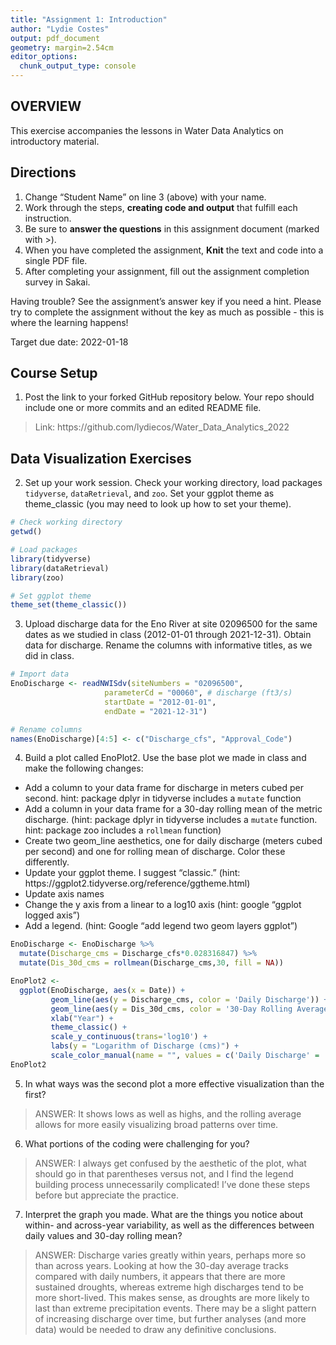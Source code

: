 ```yaml
---
title: "Assignment 1: Introduction"
author: "Lydie Costes"
output: pdf_document
geometry: margin=2.54cm
editor_options: 
  chunk_output_type: console
---
```


## OVERVIEW

This exercise accompanies the lessons in Water Data Analytics on introductory material. 

## Directions
1. Change "Student Name" on line 3 (above) with your name.
3. Work through the steps, **creating code and output** that fulfill each instruction.
4. Be sure to **answer the questions** in this assignment document (marked with >).
6. When you have completed the assignment, **Knit** the text and code into a single PDF file.
8. After completing your assignment, fill out the assignment completion survey in Sakai. 

Having trouble? See the assignment's answer key if you need a hint. Please try to complete the assignment without the key as much as possible - this is where the learning happens!

Target due date: 2022-01-18

## Course Setup

1. Post the link to your forked GitHub repository below. Your repo should include one or more commits and an edited README file.  

>  Link: https://github.com/lydiecos/Water_Data_Analytics_2022

## Data Visualization Exercises

2. Set up your work session. Check your working directory, load packages `tidyverse`,  `dataRetrieval`, and `zoo`. Set your ggplot theme as theme_classic (you may need to look up how to set your theme).

```r
# Check working directory
getwd()

# Load packages
library(tidyverse)
library(dataRetrieval)
library(zoo)

# Set ggplot theme
theme_set(theme_classic())
```

3. Upload discharge data for the Eno River at site 02096500 for the same dates as we studied in class (2012-01-01 through 2021-12-31). Obtain data for discharge. Rename the columns with informative titles, as we did in class. 

```r
# Import data
EnoDischarge <- readNWISdv(siteNumbers = "02096500",
                     parameterCd = "00060", # discharge (ft3/s)
                     startDate = "2012-01-01",
                     endDate = "2021-12-31")

# Rename columns
names(EnoDischarge)[4:5] <- c("Discharge_cfs", "Approval_Code")
```


4. Build a plot called EnoPlot2. Use the base plot we made in class and make the following changes: 

* Add a column to your data frame for discharge in meters cubed per second. hint: package dplyr in tidyverse includes a `mutate` function
* Add a column in your data frame for a 30-day rolling mean of the metric discharge. (hint: package dplyr in tidyverse includes a `mutate` function. hint: package zoo includes a `rollmean` function)
* Create two geom_line aesthetics, one for daily discharge (meters cubed per second) and one for rolling mean of discharge. Color these differently.
* Update your ggplot theme. I suggest "classic." (hint: https://ggplot2.tidyverse.org/reference/ggtheme.html)
* Update axis names 
* Change the y axis from a linear to a log10 axis (hint: google "ggplot logged axis")
* Add a legend. (hint: Google "add legend two geom layers ggplot")

```r
EnoDischarge <- EnoDischarge %>%
  mutate(Discharge_cms = Discharge_cfs*0.028316847) %>%
  mutate(Dis_30d_cms = rollmean(Discharge_cms,30, fill = NA))

EnoPlot2 <- 
  ggplot(EnoDischarge, aes(x = Date)) +
         geom_line(aes(y = Discharge_cms, color = 'Daily Discharge')) +
         geom_line(aes(y = Dis_30d_cms, color = '30-Day Rolling Average')) +
         xlab("Year") +
         theme_classic() +
         scale_y_continuous(trans='log10') +
         labs(y = "Logarithm of Discharge (cms)") +
         scale_color_manual(name = "", values = c('Daily Discharge' = 'darkslategray3', '30-Day Rolling Average' = 'lightsteelblue4'))
EnoPlot2

```

5. In what ways was the second plot a more effective visualization than the first? 

> ANSWER: It shows lows as well as highs, and the rolling average allows for more easily visualizing broad patterns over time.

6. What portions of the coding were challenging for you?

> ANSWER: I always get confused by the  aesthetic of the plot, what should go in that parentheses versus not, and I find the legend building process unnecessarily complicated! I've done these steps before but appreciate the practice.

7. Interpret the graph you made. What are the things you notice about within- and across-year variability, as well as the differences between daily values and 30-day rolling mean?

> ANSWER: Discharge varies greatly within years, perhaps more so than across years. Looking at how the 30-day average tracks compared with daily numbers, it appears that there are more sustained droughts, whereas extreme high discharges tend to be more short-lived. This makes sense, as droughts are more likely to last than extreme precipitation events. There may be a slight pattern of increasing discharge over time, but further analyses (and more data) would be needed to draw any definitive conclusions.

